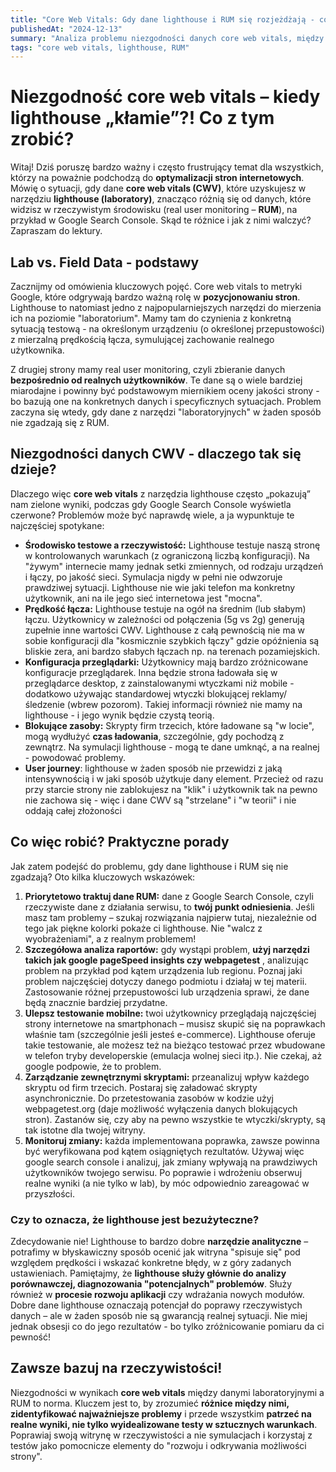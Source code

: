 ```yaml
---
title: "Core Web Vitals: Gdy dane lighthouse i RUM się rozjeżdżają - co robić?"
publishedAt: "2024-12-13"
summary: "Analiza problemu niezgodności danych core web vitals, między narzędziami laboratoryjnymi a realnymi danymi od użytkowników."
tags: "core web vitals, lighthouse, RUM"
---
```


# Niezgodność core web vitals – kiedy lighthouse „kłamie”?! Co z tym zrobić?

Witaj! Dziś poruszę bardzo ważny i często frustrujący temat dla wszystkich, którzy na poważnie podchodzą do **optymalizacji stron internetowych**. Mówię o sytuacji, gdy dane **core web vitals (CWV)**, które uzyskujesz w narzędziu **lighthouse (laboratory)**, znacząco różnią się od danych, które widzisz w rzeczywistym środowisku (real user monitoring – **RUM**), na przykład w Google Search Console. Skąd te różnice i jak z nimi walczyć? Zapraszam do lektury.

## Lab vs. Field Data - podstawy

Zacznijmy od omówienia kluczowych pojęć. Core web vitals to metryki Google, które odgrywają bardzo ważną rolę w **pozycjonowaniu stron**. Lighthouse to natomiast jedno z najpopularniejszych narzędzi do mierzenia ich na poziomie "laboratorium". Mamy tam do czynienia z konkretną sytuacją testową - na określonym urządzeniu (o określonej przepustowości) z mierzalną prędkością łącza, symulującej zachowanie realnego użytkownika.

Z drugiej strony mamy real user monitoring, czyli zbieranie danych **bezpośrednio od realnych użytkowników**. Te dane są o wiele bardziej miarodajne i powinny być podstawowym miernikiem oceny jakości strony - bo bazują one na konkretnych danych i specyficznych sytuacjach. Problem zaczyna się wtedy, gdy dane z narzędzi "laboratoryjnych" w żaden sposób nie zgadzają się z RUM.

## Niezgodności danych CWV - dlaczego tak się dzieje?

Dlaczego więc **core web vitals** z narzędzia lighthouse często „pokazują” nam zielone wyniki, podczas gdy Google Search Console wyświetla czerwone? Problemów może być naprawdę wiele, a ja wypunktuje te najczęściej spotykane:

-   **Środowisko testowe a rzeczywistość:** Lighthouse testuje naszą stronę w kontrolowanych warunkach (z ograniczoną liczbą konfiguracji). Na "żywym" internecie mamy jednak setki zmiennych, od rodzaju urządzeń i łączy, po jakość sieci. Symulacja nigdy w pełni nie odwzoruje prawdziwej sytuacji. Lighthouse nie wie jaki telefon ma konkretny użytkownik, ani na ile jego sieć internetowa jest "mocna".
-   **Prędkość łącza:** Lighthouse testuje na ogół na średnim (lub słabym) łączu. Użytkownicy w zależności od połączenia (5g vs 2g) generują zupełnie inne wartości CWV. Lighthouse z całą pewnością nie ma w sobie konfiguracji dla "kosmicznie szybkich łączy" gdzie opóźnienia są bliskie zera, ani bardzo słabych łączach np. na terenach pozamiejskich.
-  **Konfiguracja przeglądarki:** Użytkownicy mają bardzo zróżnicowane konfiguracje przeglądarek. Inna będzie strona ładowała się w przeglądarce desktop, z zainstalowanymi wtyczkami niż mobile - dodatkowo używając standardowej wtyczki blokującej reklamy/śledzenie (wbrew pozorom). Takiej informacji również nie mamy na lighthouse - i jego wynik będzie czystą teorią.
-   **Blokujące zasoby:** Skrypty firm trzecich, które ładowane są "w locie", mogą wydłużyć **czas ładowania**, szczególnie, gdy pochodzą z zewnątrz. Na symulacji lighthouse - mogą te dane umknąć, a na realnej - powodować problemy.
- **User journey**: lighthouse w żaden sposób nie przewidzi z jaką intensywnością i w jaki sposób użytkuje dany element. Przecież od razu przy starcie strony nie zablokujesz na "klik" i użytkownik tak na pewno nie zachowa się - więc i dane CWV są "strzelane" i "w teorii" i nie oddają całej złożoności

## Co więc robić? Praktyczne porady

Jak zatem podejść do problemu, gdy dane lighthouse i RUM się nie zgadzają? Oto kilka kluczowych wskazówek:

1.  **Priorytetowo traktuj dane RUM:** dane z Google Search Console, czyli rzeczywiste dane z działania serwisu, to **twój punkt odniesienia**. Jeśli masz tam problemy – szukaj rozwiązania najpierw tutaj, niezależnie od tego jak piękne kolorki pokaże ci lighthouse. Nie "walcz z wyobrażeniami", a z realnym problemem!
2.  **Szczegółowa analiza raportów:** gdy wystąpi problem, **użyj narzędzi takich jak google pageSpeed insights czy webpagetest** , analizując problem na przykład pod kątem urządzenia lub regionu. Poznaj jaki problem najczęściej dotyczy danego podmiotu i działaj w tej materii. Zastosowanie różnej przepustowości lub urządzenia sprawi, że dane będą znacznie bardziej przydatne.
3.  **Ulepsz testowanie mobilne:** twoi użytkownicy przeglądają najczęściej strony internetowe na smartphonach – musisz skupić się na poprawkach właśnie tam (szczególnie jeśli jesteś e-commerce). Lighthouse oferuje takie testowanie, ale możesz też na bieżąco testować przez wbudowane w telefon tryby developerskie (emulacja wolnej sieci itp.). Nie czekaj, aż google podpowie, że to problem.
4.  **Zarządzanie zewnętrznymi skryptami:** przeanalizuj wpływ każdego skryptu od firm trzecich. Postaraj się załadować skrypty asynchronicznie. Do przetestowania zasobów w kodzie użyj webpagetest.org (daje możliwość wyłączenia danych blokujących stron). Zastanów się, czy aby na pewno wszystkie te wtyczki/skrypty, są tak istotne dla twojej witryny.
5.   **Monitoruj zmiany:** każda implementowana poprawka, zawsze powinna być weryfikowana pod kątem osiągniętych rezultatów. Używaj więc google search console i analizuj, jak zmiany wpływają na prawdziwych użytkowników twojego serwisu. Po poprawie i wdrożeniu obserwuj realne wyniki (a nie tylko w lab), by móc odpowiednio zareagować w przyszłości.

### Czy to oznacza, że lighthouse jest bezużyteczne?

Zdecydowanie nie! Lighthouse to bardzo dobre **narzędzie analityczne** – potrafimy w błyskawiczny sposób ocenić jak witryna "spisuje się" pod względem prędkości i wskazać konkretne błędy, w z góry zadanych ustawieniach. Pamiętajmy, że **lighthouse służy głównie do analizy porównawczej, diagnozowania "potencjalnych" problemów**. Służy również w **procesie rozwoju aplikacji** czy wdrażania nowych modułów. Dobre dane lighthouse oznaczają potencjał do poprawy rzeczywistych danych – ale w żaden sposób nie są gwarancją realnej sytuacji. Nie miej jednak obsesji co do jego rezultatów - bo tylko zróżnicowanie pomiaru da ci pewność!

## Zawsze bazuj na rzeczywistości!

Niezgodności w wynikach **core web vitals** między danymi laboratoryjnymi a RUM to norma. Kluczem jest to, by zrozumieć **różnice między nimi, zidentyfikować najważniejsze problemy** i przede wszystkim **patrzeć na realne wyniki, nie tylko wyidealizowane testy w sztucznych warunkach**. Poprawiaj swoją witrynę w rzeczywistości a nie symulacjach i korzystaj z testów jako pomocnicze elementy do "rozwoju i odkrywania możliwości strony".
